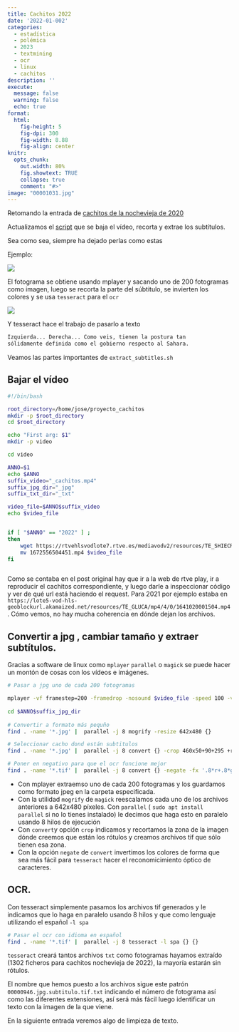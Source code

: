 ```yaml
---
title: Cachitos 2022
date: '2022-01-002'
categories: 
  - estadística
  - polémica
  - 2023
  - textmining
  - ocr
  - linux
  - cachitos
description: ''
execute: 
  message: false
  warning: false
  echo: true
format: 
  html: 
    fig-height: 5
    fig-dpi: 300
    fig-width: 8.88
    fig-align: center
knitr:
  opts_chunk:
    out.width: 80%
    fig.showtext: TRUE
    collapse: true
    comment: "#>"
image: "00001031.jpg"
---
```



Retomando la entrada de [cachitos de la nochevieja de 2020](https://muestrear-no-es-pecado.netlify.app/2021/01/11/cachitos-primera-parte/)


Actualizamos el [script](https://github.com/joscani/blog_quarto/raw/master/2023/01/02/cachitos-2022-primera-parte/extract_subtitles.sh) que se baja el vídeo, recorta y extrae los subtítulos. 


Sea como sea, siempre ha dejado perlas como estas

Ejemplo:

![](ejemplo_946.jpg)

El fotograma se obtiene usando mplayer y sacando uno de 200 fotogramas como imagen, luego se recorta la parte del súbtitulo, se invierten los colores y se usa `tesseract` para el `ocr`


![](00000946_subtitulo.png)

Y tesseract hace el trabajo de pasarlo a texto

```bash
Izquierda... Derecha... Como veis, tienen la postura tan
sólidamente definida como el gobierno respecto al Sahara.
```

Veamos las partes importantes de `extract_subtitles.sh`

## Bajar el vídeo

```bash
#!/bin/bash

root_directory=/home/jose/proyecto_cachitos
mkdir -p $root_directory
cd $root_directory

echo "First arg: $1"
mkdir -p video

cd video

ANNO=$1
echo $ANNO
suffix_video="_cachitos.mp4"
suffix_jpg_dir="_jpg"
suffix_txt_dir="_txt"

video_file=$ANNO$suffix_video
echo $video_file


if [ "$ANNO" == "2022" ] ;
then
    wget https://rtvehlsvodlote7.rtve.es/mediavodv2/resources/TE_SHIECRO/mp4/1/5/1672556504451.mp4
    mv 1672556504451.mp4 $video_file
fi



```

Como se contaba en el post original hay que ir a la web de rtve play, ir a reproducir el cachitos correspondiente, y luego darle a inspeccionar código y ver de qué url está haciendo el request.  Para 2021 por ejemplo estaba en 
`https://lote5-vod-hls-geoblockurl.akamaized.net/resources/TE_GLUCA/mp4/4/0/1641020001504.mp4` . Cómo vemos, no hay mucha coherencia en dónde dejan los archivos. 

## Convertir a jpg , cambiar tamaño y extraer subtítulos.

Gracias a software de linux como `mplayer` `parallel` o `magick` se puede hacer un montón de cosas con los vídeos e imágenes.


```bash
# Pasar a jpg uno de cada 200 fotogramas

mplayer -vf framestep=200 -framedrop -nosound $video_file -speed 100 -vo jpeg:outdir=$ANNO$suffix_jpg_dir 
 
cd $ANNO$suffix_jpg_dir 
 
# Convertir a formato más pequño
find . -name '*.jpg' |  parallel -j 8 mogrify -resize 642x480 {}

# Seleccionar cacho dond están subtitulos
find . -name '*.jpg' |  parallel -j 8 convert {} -crop 460x50+90+295 +repage -compress none -depth 8 {}.subtitulo.tif

# Poner en negativo para que el ocr funcione mejor
find . -name '*.tif' |  parallel -j 8 convert {} -negate -fx '.8*r+.8*g+0*b' -compress none -depth 8 {}

```

* Con mplayer extraemso uno de cada 200 fotogramas y los guardamos como formato jpeg en la carpeta especificada. 
* Con la utilidad `mogrify` de `magick` reescalamos cada uno de los archivos anteriores a 642x480 píxeles.  Con `parallel` ( `sudo apt install parallel`  si no lo tienes instalado) le decimos que haga esto en paralelo usando 8 hilos de ejecución
* Con `convert`y opción `crop`  indicamos y recortamos la zona de la imagen dónde creemos que están los rótulos y creamos archivos tif que sólo tienen esa zona.
* Con la opción `negate` de `convert` invertimos los colores de forma que sea más fácil para `tesseract` hacer el reconomicimiento óptico de caracteres. 


## OCR. 

Con tesseract simplemente pasamos los archivos tif generados y le indicamos que lo haga en paralelo usando 8 hilos y que como lenguaje utilizando el español `-l spa ` 

```bash
# Pasar el ocr con idioma en español
find . -name '*.tif' |  parallel -j 8 tesseract -l spa {} {}

```

`tesseract` creará tantos archivos `txt` como fotogramas hayamos extraído (1302 ficheros para cachitos nochevieja de 2022), la mayoría estarán sin rótulos. 

El nombre que hemos puesto a los archivos sigue este patrón `00000946.jpg.subtitulo.tif.txt` 
indicando el número de fotograma así como las diferentes extensiones, así será más fácil luego identificar un texto con la imagen de la que viene. 

En la siguiente entrada  veremos algo de limpieza de texto. 

